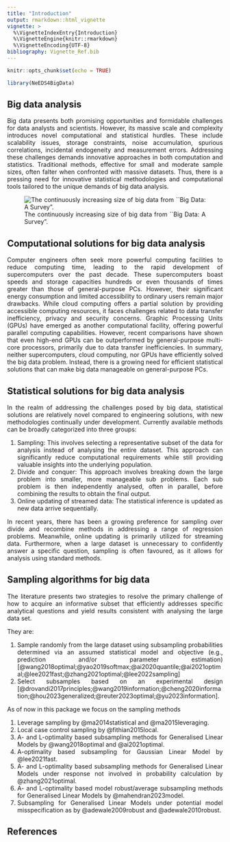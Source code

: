 ```yaml
---
title: "Introduction"
output: rmarkdown::html_vignette
vignette: >
  %\VignetteIndexEntry{Introduction}
  %\VignetteEngine{knitr::rmarkdown}
  %\VignetteEncoding{UTF-8}
bibliography: Vignette_Ref.bib
---
```


```r
knitr::opts_chunk$set(echo = TRUE)

library(NeEDS4BigData)
```

<style>
body {
text-align: justify}
</style>

## Big data analysis

Big data presents both promising opportunities and formidable challenges for data analysts and scientists.
However, its massive scale and complexity introduces novel computational and statistical hurdles. 
These include scalability issues, storage constraints, noise accumulation, spurious correlations, incidental endogeneity and measurement errors. 
Addressing these challenges demands innovative approaches in both computation and statistics.
Traditional methods, effective for small and moderate sample sizes, often falter when confronted with massive datasets.
Thus, there is a pressing need for innovative statistical methodologies and computational tools tailored to the unique demands of big data analysis.

![The continuously increasing size of big data from ``Big Data: A Survey".](../man/figures/Figure_1.webp)

## Computational solutions for big data analysis

Computer engineers often seek more powerful computing facilities to reduce computing time, leading to the rapid development of supercomputers over the past decade. 
These supercomputers boast speeds and storage capacities hundreds or even thousands of times greater than those of general-purpose PCs. 
However, their significant energy consumption and limited accessibility to ordinary users remain major drawbacks. 
While cloud computing offers a partial solution by providing accessible computing resources, it faces challenges related to data transfer inefficiency, privacy and security concerns. 
Graphic Processing Units (GPUs) have emerged as another computational facility, offering powerful parallel computing capabilities. 
However, recent comparisons have shown that even high-end GPUs can be outperformed by general-purpose multi-core processors, primarily due to data transfer inefficiencies. 
In summary, neither supercomputers, cloud computing, nor GPUs have efficiently solved the big data problem. 
Instead, there is a growing need for efficient statistical solutions that can make big data manageable on general-purpose PCs.

## Statistical solutions for big data analysis

In the realm of addressing the challenges posed by big data, statistical solutions are relatively novel compared to engineering solutions, with new methodologies continually under development. 
Currently available methods can be broadly categorized into three groups:

1. Sampling: This involves selecting a representative subset of the data for analysis instead of analysing the entire dataset. This approach can significantly reduce computational requirements while still providing valuable insights into the underlying population.
2. Divide and conquer: This approach involves breaking down the large problem into smaller, more manageable sub problems. Each sub problem is then independently analysed, often in parallel, before combining the results to obtain the final output.
3. Online updating of streamed data: The statistical inference is updated as new data arrive sequentially.

In recent years, there has been a growing preference for sampling over divide and recombine methods in addressing a range of regression problems. 
Meanwhile, online updating is primarily utilized for streaming data. 
Furthermore, when a large dataset is unnecessary to confidently answer a specific question, sampling is often favoured, as it allows for analysis using standard methods.

## Sampling algorithms for big data

The literature presents two strategies to resolve the primary challenge of how to acquire an informative subset that efficiently addresses specific analytical questions and yield results consistent with analysing the large data set. 

They are:

1. Sample randomly from the large dataset using subsampling probabilities determined via an assumed statistical model and objective (e.g., prediction and/or parameter estimation) [@wang2018optimal;@yao2019softmax;@ai2020quantile;@ai2021optimal;@lee2021fast;@zhang2021optimal;@lee2022sampling]
2. Select subsamples based on an experimental design [@drovandi2017principles;@wang2019information;@cheng2020information;@hou2023generalized;@reuter2023optimal;@yu2023information].

As of now in this package we focus on the sampling methods

1. Leverage sampling by @ma2014statistical and @ma2015leveraging.
2. Local case control sampling by @fithian2015local.
3. A- and L-optimality based subsampling methods for Generalised Linear Models by @wang2018optimal and @ai2021optimal.
4. A-optimality based subsampling for Gaussian Linear Model by @lee2021fast.
5. A- and L-optimality based subsampling methods for Generalised Linear Models under response not involved in probability calculation by @zhang2021optimal.
6. A- and L-optimality based model robust/average subsampling methods for Generalised Linear Models by @mahendran2023model.
7. Subsampling for Generalised Linear Models under potential model misspecification as by @adewale2009robust and @adewale2010robust.

## References
